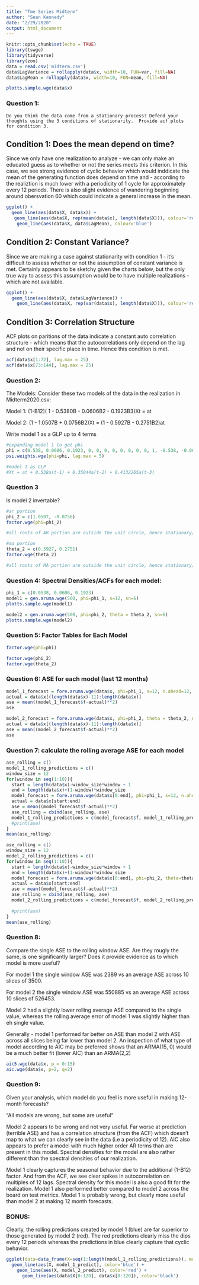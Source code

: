 ```yaml
---
title: "Tme Series Midterm"
author: "Sean Kennedy"
date: "2/29/2020"
output: html_document
---
```


```r
knitr::opts_chunk$set(echo = TRUE)
library(tswge)
library(tidyverse)
library(zoo)
data = read.csv('midterm.csv')
data$LagVariance = rollapply(data$x, width=10, FUN=var, fill=NA)
data$LagMean = rollapply(data$x, width=10, FUN=mean, fill=NA)
```

```r
plotts.sample.wge(data$x)
```

### Question 1:

    Do you think the data come from a stationary process? Defend your thoughts using the 3 conditions of stationarity.  Provide acf plots for condition 3. 
    
## Condition 1: Does the mean depend on time?

Since we only have one realization to analyze - we can only make an educated guess as to whether or not the series meets this criterion. In this case, we see strong evidence of cyclic behavior which would inddicate the mean of the generating function does depend on time and - according to the realiztion is much lower with a periodicity of 1 cycle for approximately every 12 periods. There is also slight evidence of wandering beginning around obersvation 60 which could indicate a general increase in the mean.
  
```r
ggplot() + 
  geom_line(aes(data$X, data$x)) + 
   geom_line(aes(data$X, rep(mean(data$x), length(data$X))), colour='red') + 
    geom_line(aes(data$X, data$LagMean), colour='blue') 
```



## Condition 2: Constant Variance?

Since we are making a case against stationarity with condition 1 - it's difficult to assess whether or not the assumption of constant variance is met. Certainly appears to be sketchy given the charts below, but the only true way to assess this assumption would be to have multiple realizations - which are not available.
    
```r

ggplot() + 
  geom_line(aes(data$X, data$LagVariance)) + 
    geom_line(aes(data$X, rep(var(data$x), length(data$X))), colour='red')

```

## Condition 3: Correlation Structure

   ACF plots on paritions of the data indicate a constant auto correlation structure - which means that the autocorrelations only depend on the lag and not on their specific place in time. Hence this condition is met.

```r
acf(data$x[1:72], lag.max = 25)
acf(data$x[73:144], lag.max = 25)
```

### Question 2:

The Models:  Consider these two models of the data in the realization in Midterm2020.csv:

Model 1:	 (1-B12)( 1 - 0.5380B -  0.0606B2 -  0.1923B3)Xt = at

Model 2:	 (1 - 1.0507B + 0.0756B2)Xt = (1 - 0.5927B - 0.2751B2)at

Write model 1 as a GLP up to 4 terms

```r
#expanding model 1 to get phi
phi = c(0.538, 0.0606, 0.1923, 0, 0, 0, 0, 0, 0, 0, 0, 1, -0.538, -0.0606, -0.1923)
psi.weights.wge(phi=phi, lag.max = 5)

#model 1 as GLP
#Xt = at + 0.538a(t-1) + 0.35044a(t-2) + 0.4132265a(t-3)

```

### Question 3

Is model 2 invertable?

```r
#ar portion
phi_2 = c(1.0507, -0.0756)
factor.wge(phi=phi_2)

#all roots of AR portion are outside the unit circle, hence stationary/invertable

#ma portion
theta_2 = c(0.5927, 0.2751)
factor.wge(theta_2)

#all roots of MA portion are outside the unit circle, hence stationary/invertable

```

### Question 4: Spectral Densities/ACFs for each model:

```r
phi_1 = c(0.0538, 0.0606, 0.1923)
model1 = gen.aruma.wge(500, phi=phi_1, s=12, sn=6)
plotts.sample.wge(model1)

```

```r
model2 = gen.aruma.wge(500, phi=phi_2, theta = theta_2, sn=6)
plotts.sample.wge(model2)

```

### Question 5: Factor Tables for Each Model

```r
factor.wge(phi=phi)
```

```r
factor.wge(phi_2)
factor.wge(theta_2)
```

### Question 6: ASE for each model (last 12 months)

```r
model_1_forecast = fore.aruma.wge(data$x, phi=phi_1, s=12, n.ahead=12, lastn = FALSE)
actual = data$x[(length(data$x)-11):length(data$x)]
ase = mean((model_1_forecast$f-actual)**2)
ase

```

```r
model_2_forecast = fore.aruma.wge(data$x, phi=phi_2, theta = theta_2, n.ahead=12, lastn = FALSE)
actual = data$x[(length(data$x)-11):length(data$x)]
ase = mean((model_2_forecast$f-actual)**2)
ase

```

### Question 7: calculate the rolling average ASE for each model


```r
ase_rolling = c()
model_1_rolling_predictions = c()
window_size = 12
for(window in seq(1:10)){
  start = length(data$x)-window_size*window + 1
  end = length(data$x)+(1-window)*window_size
  model_forecast = fore.aruma.wge(data$x[0:end], phi=phi_1, s=12, n.ahead=window_size, lastn = FALSE, plot = FALSE)
  actual = data$x[start:end]
  ase = mean((model_forecast$f-actual)**2)
  ase_rolling = cbind(ase_rolling, ase)
  model_1_rolling_predictions = c(model_forecast$f, model_1_rolling_predictions)
  #print(ase)
}
mean(ase_rolling)

```
```r
ase_rolling = c()
window_size = 12
model_2_rolling_predictions = c()
for(window in seq(1:10)){
  start = length(data$x)-window_size*window + 1
  end = length(data$x)+(1-window)*window_size
  model_forecast = fore.aruma.wge(data$x[0:end], phi=phi_2, theta=theta_2, n.ahead=window_size, lastn = FALSE, plot = FALSE)
  actual = data$x[start:end]
  ase = mean((model_forecast$f-actual)**2)
  ase_rolling = cbind(ase_rolling, ase)
  model_2_rolling_predictions = c(model_forecast$f, model_2_rolling_predictions)
  
  #print(ase)
}
mean(ase_rolling)
```

### Question 8: 

Compare the single ASE to the rolling window ASE.  Are they rougly the same, is one significantly larger?  Does it provide evidence as to which model is more useful? 

For model 1 the single window ASE was 2389 vs an average ASE across 10 slices of 3500.

For model 2 the single window ASE was 550885 vs an average ASE across 10 slices of 526453.

Model 2 had a slightly lower rolling average ASE compared to the single value, whereas the rolling average error of model 1 was slightly higher than eh single value. 

Generally - model 1 performed far better on ASE than model 2 with ASE across all slices being far lower than model 2. An inspection of what type of model according to AIC may be preferred shows that an ARMA(15, 0) would be a much better fit (lower AIC) than an ARMA(2,2)

```r
aic5.wge(data$x, p = 0:15)
aic.wge(data$x, p=2, q=2)
```

### Question 9:

  Given your analysis, which model do you feel is more useful in making 12-month forecasts? 
  
  "All models are wrong, but some are useful"
  
  Model 2 appears to be wrong and not very useful. Far worse at prediction (terrible ASE) and has a correlation structure (from the ACF) which doesn't map to what we can clearly see in the data (i.e a periodicity of 12). AIC also appears to prefer a model with much higher order AR terms than are present in this model. Spectral densities for the model are also rather different than the spectral densities of our realization.
  
  Model 1 clearly captures the seasonal behavior due to the additional (1-B12) factor. And from the ACF, we see clear spikes in autocorrelation on multiples of 12 lags. Spectral density for this model is also a good fit for the realization. Model 1 also performed better compared to model 2 across the board on test metrics. Model 1 is probably wrong, but clearly more useful than model 2 at making 12 month forecasts.
  
  
### BONUS:

Clearly, the rolling predictions created by model 1 (blue) are far superior to those generated by model 2 (red). The red predictions clearly miss the dips every 12 periods whereas the predictions in blue clearly capture that cyclic behavior.

```r

ggplot(data=data_frame(X=seq(1:length(model_1_rolling_predictions)), model_1_predict = model_1_rolling_predictions, model_2_predict=model_2_rolling_predictions)) + 
  geom_line(aes(X, model_1_predict), color='blue') + 
    geom_line(aes(X, model_2_predict), color='red') +
      geom_line(aes(data$X[0:120], data$x[0:120]), color='black') 
    
```
